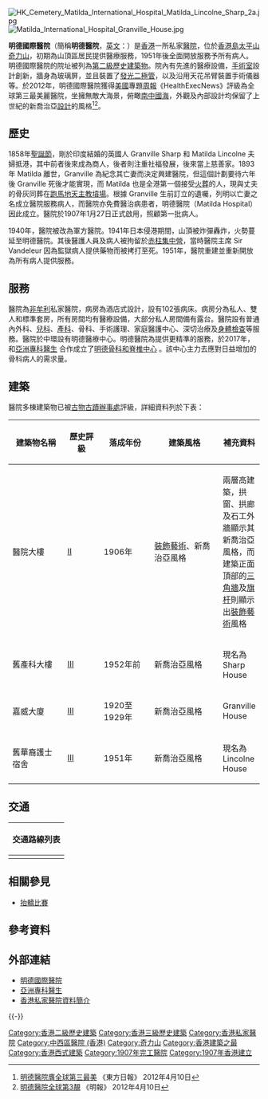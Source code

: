 {{noteTA
|1=zh-hans:乔治;zh-hk:佐治;zh-tw:喬治;
}}
{{Infobox Hospital
| Name       =  明德國際醫院
| Org/Group  = 
| Image      = Matilda International Hospital.jpg
| image_size = 270
| Caption    = 明德國際醫院主樓
| Logo       = Matilda International Hospital logo.svg
| logo_size  = 220
| Location   = [[奇力山|加列山道]]41號
| Region     = {{HKG}}[[太平山_(香港)|山頂]]
| State      = [[香港島|香港島]]
| Country    = {{HKG}}
| Network   = [[香港私家醫院聯會|香港私家醫院聯會]]
|Funding    = non-profit
|Patron      =Granville Sharp
| HealthCare = 
| Type       = 綜合醫院
| Speciality =  
| Standards  = <!-- optional -->
| Emergency  = 有，急症診症室
| Affiliation= 
| Beds       = 102
| founded    = 1907年 
| Closed     = <!-- optional -->
| Website    = [http://www.matilda.org/zh www.matilda.org]
| Wiki-Links = <!-- optional -->
}}
[[File:HK_Cemetery_Matilda_International_Hospital_Matilda_Lincolne_Sharp_2a.jpg|thumb]]
[[File:Matilda_International_Hospital_Granville_House.jpg|thumb]]

'''明德國際醫院'''（簡稱'''明德醫院'''，[[英文|英文]]：{{lang|en|Matilda International Hospital}}）是[[香港|香港]]一所私家[[醫院|醫院]]，位於[[香港島|香港島]][[太平山_(香港)|太平山]][[奇力山|奇力山]]，初期為山頂區居民提供醫療服務，1951年後全面開放服務予所有病人。明德國際醫院的院址被列為[[香港歷史建築|第二級歷史建築物]]。院內有先進的醫療設備，[[手術室|手術室]]設計創新，牆身為玻璃屏，並且裝置了[[發光二極管|發光二極管]]，以及沿用天花吊臂裝置手術儀器等。於2012年，明德國際醫院獲得[[美國|美國]]專題[[周報|周報]]《HealthExecNews》評級為全球第三最美麗醫院，坐擁無敵大海景，俯瞰[[南中國海|南中國海]]，外觀及內部設計均保留了上世紀的新喬治亞[[設計|設計]]的風格<ref>[http://orientaldaily.on.cc/cnt/news/20120410/00176_042.html 明德醫院膺全球第三最美] {{Wayback|url=http://orientaldaily.on.cc/cnt/news/20120410/00176_042.html |date=20120414230952 }} 《東方日報》 2012年4月10日</ref><ref>[http://hk.news.yahoo.com/明德醫院全球第3靚-212024837.html 明德醫院全球第3靚] 《明報》 2012年4月10日</ref>。

==歷史==
1858年[[聖誕節|聖誕節]]，剛於印度結婚的英國人 Granville Sharp 和 Matilda Lincolne 夫婦抵港，其中前者後來成為商人，後者則注重社福發展，後來當上慈善家。1893年 Matilda 離世，Granville 為紀念其亡妻而決定興建醫院，但這個計劃要待六年後 Granville 死後才能實現，而 Matilda 也是全港第一個接受[[火葬|火葬]]的人，現與丈夫的骨灰同葬在[[跑馬地天主教墳場|跑馬地天主教墳場]]。根據 Granville 生前訂立的遺囑，列明以亡妻之名成立醫院服務病人，而醫院亦免費醫治病患者，明德醫院（Matilda  Hospital）因此成立。醫院於1907年1月27日正式啟用，照顧第一批病人。

1940年，醫院被改為軍方醫院。1941年日本侵港期間，山頂被炸彈轟炸，火勢蔓延至明德醫院。其後醫護人員及病人被拘留於[[赤柱集中營|赤柱集中營]]，當時醫院主席 Sir Vandeleur 因為監獄病人提供藥物而被拷打至死。1951年，醫院重建並重新開放為所有病人提供服務。

==服務==
醫院為[[非牟利|非牟利]]私家醫院，病房為酒店式設計，設有102張病床。病房分為私人、雙人和標準套房，所有房間均有醫療設備，大部分私人房間備有露台。醫院設有普通內外科、[[兒科|兒科]]、[[婦產科學|產科]]、骨科、手術護理、家庭醫護中心、深切治療及[[身體檢查|身體檢查]]等服務。醫院於中環設有明德醫療中心。明德醫院為提供更精準的服務，於2017年，和[https://www.asiamedicalspecialists.hk/tc/ 亞洲專科醫生] {{Wayback|url=https://www.asiamedicalspecialists.hk/tc/ |date=20200610020648 }}合作成立了[https://www.matilda.org/zh/services-facilities/orthopaedics-spinal 明德骨科和脊椎中心] {{Wayback|url=https://www.matilda.org/zh/services-facilities/orthopaedics-spinal |date=20200510161948 }}。該中心主力去應對日益增加的骨科病人的需求量。

==建築==
醫院多棟建築物已被[[古物古蹟辦事處|古物古蹟辦事處]]評級，詳細資料列於下表：
{| class="sortable prettytable"
|-
! style="width: 120px;"|建築物名稱 
!! style="width: 70px;"|歷史評級 
!! style="width: 100px;"|落成年份 
!! style="width: 150px;"|建築風格 
! 補充資料
|-
| 醫院大樓 || [[香港二級歷史建築|II]] || 1906年 || [[裝飾藝術|裝飾藝術]]、新喬治亞風格 || 兩層高建築，拱窗、拱廊及石工外牆顯示其新喬治亞風格，而建築正面頂部的[[三角牆|三角牆]]及[[旗杆|旗杆]]則顯示出[[裝飾藝術|裝飾藝術]]風格
|-
| 舊產科大樓 || [[香港三級歷史建築|III]] || 1952年前 || 新喬治亞風格 || 現名為 Sharp House
|-
| 嘉威大廈 || [[香港三級歷史建築|III]] || 1920至1929年 || 新喬治亞風格 || Granville House
|-
| 舊華裔護士宿舍 || [[香港三級歷史建築|III]] || 1951年 || 新喬治亞風格 || 現名為 Lincolne House
|}

== 交通 ==
{| class="mw-collapsible mw-collapsed wikitable" style="background:white; margin: 0 auto; width: auto;" 
! 交通路線列表
|-
|
{{港島專線小巴簡單列表|1}}
|}

== 相關參見 ==
* [[抬轎比賽|抬轎比賽]]

==參考資料==
{{reflist}}

==外部連結==
{{commonscat|Matilda International Hospital}}
* [http://www.matilda.org/ 明德國際醫院] {{Wayback|url=http://www.matilda.org/ |date=20071005160507 }}
* [https://www.asiamedicalspecialists.hk/en/ 亞洲專科醫生] {{Wayback|url=https://www.asiamedicalspecialists.hk/en/ |date=20200610020348 }}
* [http://www3.ha.org.hk/ntwc/ppi/Add%20&%20Contact%20person%20(Chi).pdf 香港私家醫院資料簡介] {{Wayback|url=http://www3.ha.org.hk/ntwc/ppi/Add%20%26%20Contact%20person%20%28Chi%29.pdf |date=20200811001054 }}

{{-}}
{{香港私家醫院聯會醫院}}
{{香港二級歷史建築}}
{{香港三級歷史建築}}

[[Category:香港二級歷史建築|Category:香港二級歷史建築]]
[[Category:香港三級歷史建築|Category:香港三級歷史建築]]
[[Category:香港私家醫院|Category:香港私家醫院]]
[[Category:中西區醫院_(香港)|Category:中西區醫院 (香港)]]
[[Category:奇力山|Category:奇力山]]
[[Category:香港建築之最|Category:香港建築之最]]
[[Category:香港西式建築|Category:香港西式建築]]
[[Category:1907年完工醫院|Category:1907年完工醫院]]
[[Category:1907年香港建立|Category:1907年香港建立]]